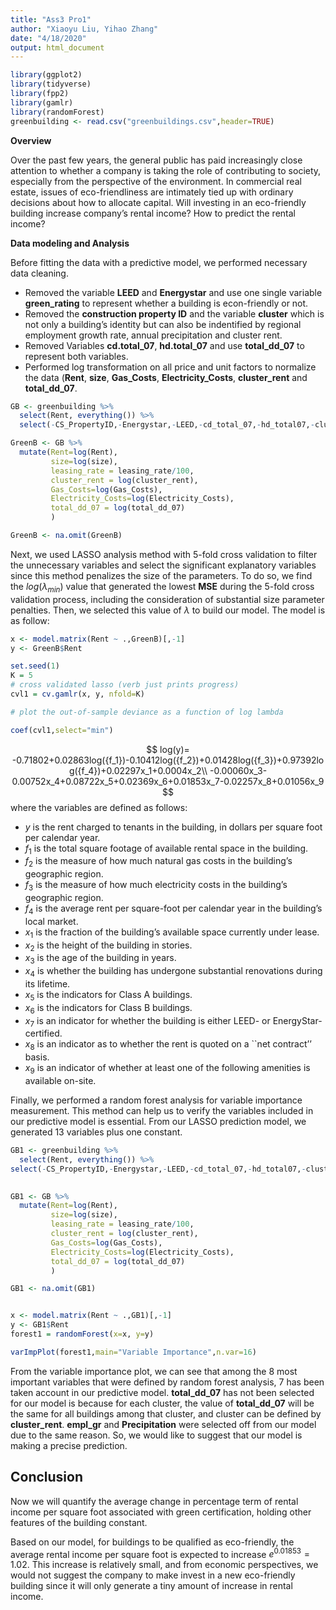 ```yaml
---
title: "Ass3 Pro1"
author: "Xiaoyu Liu, Yihao Zhang"
date: "4/18/2020"
output: html_document
---
```


```r
library(ggplot2)
library(tidyverse)
library(fpp2)
library(gamlr) 
library(randomForest)
greenbuilding <- read.csv("greenbuildings.csv",header=TRUE)
```

**Overview**

Over the past few years, the general public has paid increasingly close attention to whether a company is taking the role of contributing to society, especially from the perspective of the environment. In commercial real estate, issues of eco-friendliness are intimately tied up with ordinary decisions about how to allocate capital. Will investing in an eco-friendly building increase company’s rental income? How to predict the rental income? 

**Data modeling and Analysis**

Before fitting the data with a predictive model, we performed necessary data cleaning.

* Removed the variable **LEED** and **Energystar** and use one single variable **green_rating** to represent whether a building is econ-friendly or not.
* Removed the **construction property ID** and the variable **cluster** which is not only a building's identity but can also be indentified by regional employment growth rate, annual precipitation and cluster rent.
* Removed Variables **cd.total_07**, **hd.total_07** and use **total_dd_07** to represent both variables.
* Performed log transformation on all price and unit factors to normalize the data (**Rent**, **size**, **Gas_Costs**, **Electricity_Costs**, **cluster_rent** and **total_dd_07**.

```r
GB <- greenbuilding %>%
  select(Rent, everything()) %>%
  select(-CS_PropertyID,-Energystar,-LEED,-cd_total_07,-hd_total07,-cluster)

GreenB <- GB %>%
  mutate(Rent=log(Rent),
         size=log(size),
         leasing_rate = leasing_rate/100,
         cluster_rent = log(cluster_rent),
         Gas_Costs=log(Gas_Costs),
         Electricity_Costs=log(Electricity_Costs),
         total_dd_07 = log(total_dd_07)
         ) 

GreenB <- na.omit(GreenB)
```

Next, we used LASSO analysis method with 5-fold cross validation to filter the unnecessary variables and select the significant explanatory variables since this method penalizes the size of the parameters. To do so, we find the $log(\lambda_{min})$ value that generated the lowest **MSE** during the 5-fold cross validation process, including the consideration of substantial size parameter penalties. Then, we selected this value of $\lambda$ to build our model. The model is as follow:

```r
x <- model.matrix(Rent ~ .,GreenB)[,-1]
y <- GreenB$Rent

set.seed(1)
K = 5 
# cross validated lasso (verb just prints progress)
cvl1 = cv.gamlr(x, y, nfold=K)

# plot the out-of-sample deviance as a function of log lambda
```

```r
coef(cvl1,select="min")
```

$$
log(y)= -0.71802+0.02863log({f_1})-0.10412log({f_2})+0.01428log({f_3})+0.97392log({f_4})+0.02297x_1+0.0004x_2\\
-0.00060x_3-0.00752x_4+0.08722x_5+0.02369x_6+0.01853x_7-0.02257x_8+0.01056x_9
$$
where the variables are defined as follows:

* $y$ is the rent charged to tenants in the building, in dollars per square foot per calendar year.
* ${f_1}$ is the total square footage of available rental space in the building.
* ${f_2}$ is the measure of how much natural gas costs in the building's geographic region.
* ${f_3}$ is the measure of how much electricity costs in the building's geographic region.
* ${f_4}$ is the average rent per square-foot per calendar year in the building's local market.
* ${x_1}$ is the fraction of the building's available space currently under lease.
* ${x_2}$ is the height of the building in stories.
* ${x_3}$ is the age of the building in years.
* ${x_4}$ is whether the building has undergone substantial renovations during its lifetime.
* ${x_5}$ is the indicators for Class A buildings.
* ${x_6}$ is the indicators for Class B buildings.
* ${x_7}$ is an indicator for whether the building is either LEED- or EnergyStar-certified.
* ${x_8}$ is an indicator as to whether the rent is quoted on a ``net contract'' basis.
* ${x_9}$ is an indicator of whether at least one of the following amenities is available on-site.

Finally, we performed a random forest analysis for variable importance measurement. This method can help us to verify the variables included in our predictive model is essential. From our LASSO prediction model, we generated 13 variables plus one constant.

```r
GB1 <- greenbuilding %>%
  select(Rent, everything()) %>%
select(-CS_PropertyID,-Energystar,-LEED,-cd_total_07,-hd_total07,-cluster)
  

GB1 <- GB %>%
  mutate(Rent=log(Rent),
         size=log(size),
         leasing_rate = leasing_rate/100,
         cluster_rent = log(cluster_rent),
         Gas_Costs=log(Gas_Costs),
         Electricity_Costs=log(Electricity_Costs),
         total_dd_07 = log(total_dd_07)
         ) 

GB1 <- na.omit(GB1)


x <- model.matrix(Rent ~ .,GB1)[,-1]
y <- GB1$Rent
forest1 = randomForest(x=x, y=y)
```
```r
varImpPlot(forest1,main="Variable Importance",n.var=16)
```

From the variable importance plot, we can see that among the 8 most important variables that were defined by random forest analysis, 7 has been taken account in our predictive model. **total_dd_07** has not been selected for our model is because for each cluster, the value of **total_dd_07** will be the same for all buildings among that cluster, and cluster can be defined by **cluster_rent**. **empl_gr** and **Precipitation** were selected off from our model due to the same reason. So, we would like to suggest that our model is making a precise prediction.

## Conclusion

Now we will quantify the average change in percentage term of rental income per square foot associated with green certification, holding other features of the building constant.

Based on our model, for buildings to be qualified as eco-friendly, the average rental income per square foot is expected to increase $e^{0.01853}=1.02%$. This increase is relatively small, and from economic perspectives, we would not suggest the company to make invest in a new eco-friendly building since it will only generate a tiny amount of increase in rental income.


